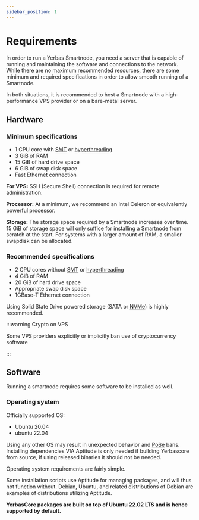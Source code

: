 ```yaml
---
sidebar_position: 1
---
```


# Requirements

In order to run a Yerbas Smartnode, you need a server that is capable of running and maintaining the software and connections to the network. While there are no maximum recommended resources, there are some minimum and required specifications in order to allow smooth running of a Smartnode.

In both situations, it is recommended to host a Smartnode with a high-performance VPS provider or on a bare-metal server. 

## Hardware

### Minimum specifications

- 1 CPU core with [SMT][SMT] or [hyperthreading][HT]
- 3 GiB of RAM
- 15 GiB of hard drive space
- 6 GiB of swap disk space
- Fast Ethernet connection

**For VPS:** SSH (Secure Shell) connection is required for remote administration.

**Processor:** At a minimum, we recommend an Intel Celeron or equivalently powerful processor.

**Storage:** The storage space required by a Smartnode increases over time. 15 GiB of storage space will only suffice for installing a Smartnode from scratch at the start. For systems with a larger amount of RAM, a smaller swapdisk can be allocated.

### Recommended specifications

- 2 CPU cores without [SMT][SMT] or [hyperthreading][HT]
- 4 GiB of RAM
- 20 GiB of hard drive space
- Appropriate swap disk space
- 1GBase-T Ethernet connection

Using Solid State Drive powered storage (SATA or [NVMe][NVMe]) is highly recommended.

:::warning Crypto on VPS

Some VPS providers explicitly or implicitly ban use of cryptocurrency software

::: 

## Software

Running a smartnode requires some software to be installed as well. 

### Operating system

Officially supported OS:
- Ubuntu 20.04
- ubuntu 22.04 

Using any other OS may result in unexpected behavior and [PoSe][] bans. Installing dependencies VIA Aptitude is only needed if building Yerbascore from source, if using released binaries it should not be needed.

Operating system requirements are fairly simple. 

Some installation scripts use Aptitude for managing packages, and will thus not function without. Debian, Ubuntu, and related distributions of Debian are examples of distributions utilizing Aptitude.

**YerbasCore packages are built on top of Ubuntu 22.02 LTS and is hence supported by default.**

[SMT]: https://en.wikipedia.org/wiki/Simultaneous_multithreading
[HT]: https://www.intel.com/content/www/us/en/gaming/resources/hyper-threading.html
[NVMe]: https://en.wikipedia.org/wiki/NVM_Express
[PoSe]: docs/smartnodes/maintenance/